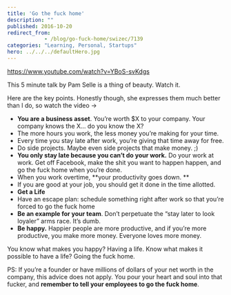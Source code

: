 ```yaml
---
title: 'Go the fuck home'
description: ""
published: 2016-10-20
redirect_from: 
            - /blog/go-fuck-home/swizec/7139
categories: "Learning, Personal, Startups"
hero: ../../../defaultHero.jpg
---
```

https://www.youtube.com/watch?v=YBoS-svKdgs

This 5 minute talk by Pam Selle is a thing of beauty. Watch it.

Here are the key points. Honestly though, she expresses them much better than I do, so watch the video →

- **You are a business asset**. You’re worth \$X to your company. Your company knows the X… do you know the X?
- The more hours you work, the less money you’re making for your time.
- Every time you stay late after work, you’re giving that time away for free.
- Do side projects. Maybe even side projects that make money. ;)
- **You only stay late because you can’t do your work.** Do your work at work. Get off Facebook, make the shit you want to happen happen, and go the fuck home when you’re done.
- When you work overtime, \*\*your productivity goes down. \*\*
- If you are good at your job, you should get it done in the time allotted.
- **Get a Life**
- Have an escape plan: schedule something right after work so that you’re forced to go the fuck home
- **Be an example for your team**. Don’t perpetuate the “stay later to look loyaler” arms race. It’s dumb.
- **Be happy.** Happier people are more productive, and if you’re more productive, you make more money. Everyone loves more money.

You know what makes you happy? Having a life. Know what makes it possible to have a life? Going the fuck home.

PS: If you’re a founder or have millions of dollars of your net worth in the company, this advice does not apply. You pour your heart and soul into that fucker, and **remember to tell your employees to go the fuck home**.

